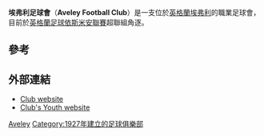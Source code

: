 {{Infobox football club
| clubname = 埃弗利足球會
| image    = <!-- 檔案不存在 [[File:Aveleyfc.png|200px]] ，可從英文維基百科取得 -->
| fullname = Aveley Football Club
| nickname = The Millers
| founded  = {{start date and age|df=yes|1927}}
| ground   = [[埃弗利|埃弗利]]The Mill Field
| capacity = 1,100
| chairman = Graham Gennings
| manager  =
| league   = [[英格蘭足球依斯米安聯賽|英格蘭足球依斯米安聯賽]]甲組北
| season   = 2014–15
| position = [[英格蘭足球依斯米安聯賽|英格蘭足球依斯米安聯賽]]甲組北, 9
| pattern_la1=_whiteshoulders|pattern_b1=_navyshoulders|pattern_ra1=_whiteshoulders|
  leftarm1=0000FF|body1=0000FF|rightarm1=0000FF|shorts1=0000FF|socks1=0000FF|
  pattern_la2=|pattern_b2=_whitesidesshoulders|pattern_ra2=|
  leftarm2=FF0000|body2=FF0000|rightarm2=FF0000|shorts2=FF0000|socks2=FF0000|
}}

'''埃弗利足球會'''（'''Aveley Football Club'''）是一支位於[[英格蘭|英格蘭]][[埃弗利|埃弗利]]的職業足球會，目前於[[英格蘭足球依斯米安聯賽|英格蘭足球依斯米安聯賽]]超聯組角逐。

==參考==
{{Reflist}}

==外部連結==
*[http://www.pitchero.com/clubs/aveley Club website] {{Wayback|url=http://www.pitchero.com/clubs/aveley |date=20201101030850 }}
*[http://www.aveleyyouth.pwp.blueyonder.co.uk/ Club's Youth website]{{dead link|date=2017年12月 |bot=InternetArchiveBot |fix-attempted=yes }}

[[Category:艾塞克斯郡足球俱樂部|Aveley]]
[[Category:1927年建立的足球俱樂部|Category:1927年建立的足球俱樂部]]
